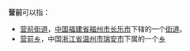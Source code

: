 '''营前'''可以指：
* [[营前街道|营前街道]]，[[中华人民共和国|中国]][[福建省|福建省]][[福州市|福州市]][[长乐市|长乐市]]下辖的一个[[街道|街道]]。
* [[营前乡|营前乡]]，中国[[浙江省|浙江省]][[温州市|温州市]][[瑞安市|瑞安市]]下属的一个[[乡|乡]]

{{disambig}}